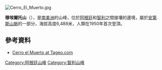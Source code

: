 [[Image:Cerro_El_Muerto.jpg|right]]
{{coord|27|03|27|S|68|29|02|W|type:mountain|display=title}}

'''穆埃爾托山'''（{{lang-es|Volcán El Muerto}}），是[[南美洲|南美洲]]的山峰，位於[[阿根廷|阿根廷]]和[[智利|智利]]之間接壤的邊境，屬於[[安第斯山脈|安第斯山脈]]的一部分，海拔高度6,488米，人類在1950年首次登頂。

==參考資料==
*[http://www.tageo.com/index-e-ar-v-17-d-m1481478.htm Cerro el Muerto at Tageo.com] {{Wayback|url=http://www.tageo.com/index-e-ar-v-17-d-m1481478.htm |date=20140903082724 }}

{{Argentina-geo-stub}}
{{Chile-geo-stub}}
[[Category:阿根廷山峰|Category:阿根廷山峰]]
[[Category:智利山峰|Category:智利山峰]]
